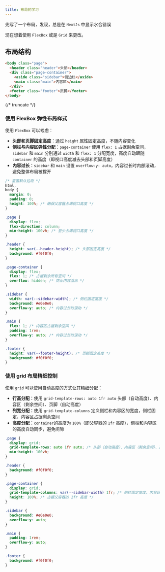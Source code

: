 ```yaml
---
title: 布局的学习
---
```


先写了一个布局，发现，总是在 `NextJs` 中显示水合错误

现在想着使用 `FlexBox` 或是 `Grid` 来更改。

## 布局结构

```html title="布局结构"
<body class="page">
  <header class="header">头部</header>
  <div class="page-container">
    <aside class="sidebar">侧边栏</aside>
    <main class="main">内容区</main>
  </div>
  <footer class="footer">页脚</footer>
</body>
```

{/* truncate */}

### 使用 FlexBox 弹性布局样式

使用 `FlexBox` 可以考虑：

- **头部和页脚固定高度**：通过 `height` 属性固定高度，不随内容变化
- **侧栏与内容区弹性分配**：`page-container` 使用 `flex: 1` 占据剩余空间，`sidebar` 和 `main` 分别通过 `width` 和 `flex: 1` 分配宽度，高度自动跟随 `container` 的高度（即视口高度减去头部和页脚高度）
- **内容过长**：`sidebar` 和 `main` 设置 `overflow-y: auto`，内容过长时内部滚动，避免整体布局被撑开

```css title="flex-box.css"
/* 重置默认边距 */
html,
body {
  margin: 0;
  padding: 0;
  height: 100%; /* 确保父容器占满视口高度 */
}

.page {
  display: flex;
  flex-direction: column;
  min-height: 100vh; /* 至少占满视口高度 */
}

.header {
  height: var(--header-height); /* 头部固定高度 */
  background: #f0f0f0;
}

.page-container {
  display: flex;
  flex: 1; /* 占据剩余所有空间 */
  overflow: hidden; /* 防止内容溢出 */
}

.sidebar {
  width: var(--sidebar-width); /* 侧栏固定宽度 */
  background: #e0e0e0;
  overflow-y: auto; /* 内容过长时滚动 */
}

.main {
  flex: 1; /* 内容区占据剩余空间 */
  padding: 1rem;
  overflow-y: auto; /* 内容过长时滚动 */
}

.footer {
  height: var(--footer-height); /* 页脚固定高度 */
  background: #f0f0f0;
}
```

### 使用 grid 布局精细控制

使用 `grid` 可以使用自动高度的方式让其精细分配：

- **行高分配**：使用 `grid-template-rows: auto 1fr auto` 头部（自动高度）、内容区（剩余空间）、页脚（自动高度）
- **列宽分配**：使用 `grid-template-columns` 定义侧栏和内容区的宽度，侧栏固定，内容区占据剩余空间
- **高度分配**：`container`的高度为 `100%`（即父容器的 `1fr` 高度），侧栏和内容区的高度自动同步，避免间隙

```css title="grid.css"
.page {
  display: grid;
  grid-template-rows: auto 1fr auto; /* 头部（自动高度）、内容区（剩余空间）、页脚（自动高度） */
  min-height: 100vh;
}

.header {
  background: #f0f0f0;
}

.page-container {
  display: grid;
  grid-template-columns: var(--sidebar-width) 1fr; /* 侧栏固定宽度，内容区剩余空间 */
  height: 100%; /* 占据父容器的 1fr 高度 */
}

.sidebar {
  background: #e0e0e0;
  overflow-y: auto;
}

.main {
  padding: 1rem;
  overflow-y: auto;
}

.footer {
  background: #f0f0f0;
}
```
